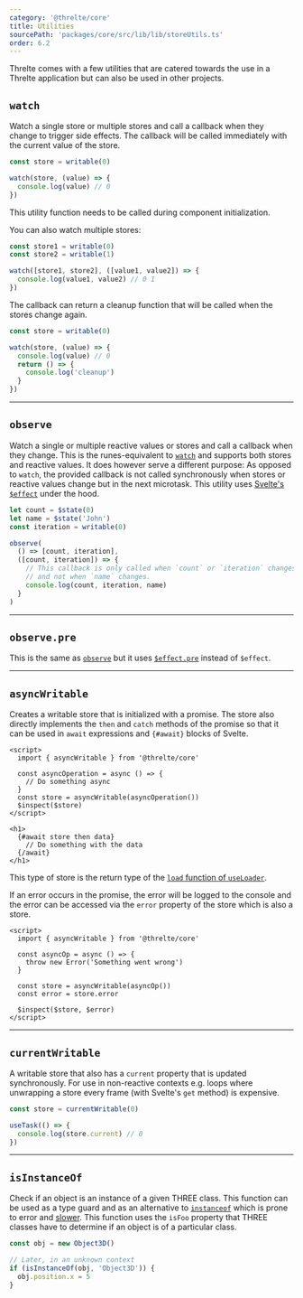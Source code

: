 ```yaml
---
category: '@threlte/core'
title: Utilities
sourcePath: 'packages/core/src/lib/lib/storeUtils.ts'
order: 6.2
---
```


Threlte comes with a few utilities that are catered towards the use in a Threlte
application but can also be used in other projects.

## `watch`

Watch a single store or multiple stores and call a callback when they change to
trigger side effects. The callback will be called immediately with the current
value of the store.

```ts
const store = writable(0)

watch(store, (value) => {
  console.log(value) // 0
})
```

<Tip type="info">This utility function needs to be called during component initialization.</Tip>

You can also watch multiple stores:

```ts
const store1 = writable(0)
const store2 = writable(1)

watch([store1, store2], ([value1, value2]) => {
  console.log(value1, value2) // 0 1
})
```

The callback can return a cleanup function that will be called when the stores change again.

```ts
const store = writable(0)

watch(store, (value) => {
  console.log(value) // 0
  return () => {
    console.log('cleanup')
  }
})
```

---

## `observe`

Watch a single or multiple reactive values or stores and call a callback when
they change. This is the runes-equivalent to [`watch`](#watch) and supports both
stores and reactive values. It does however serve a different purpose: As
opposed to `watch`, the provided callback is not called synchronously when
stores or reactive values change but in the next microtask. This utility uses
[Svelte's `$effect`](https://svelte.dev/docs/svelte/$effect) under the hood.

```ts
let count = $state(0)
let name = $state('John')
const iteration = writable(0)

observe(
  () => [count, iteration],
  ([count, iteration]) => {
    // This callback is only called when `count` or `iteration` changes
    // and not when `name` changes.
    console.log(count, iteration, name)
  }
)
```

---

## `observe.pre`

This is the same as [`observe`](#observe) but it uses
[`$effect.pre`](https://svelte.dev/docs/svelte/$effect#$effect.pre) instead of
`$effect`.

---

## `asyncWritable`

Creates a writable store that is initialized with a promise. The store also directly
implements the `then` and `catch` methods of the promise so that it can be
used in `await` expressions and `{#await}` blocks of Svelte.

```svelte
<script>
  import { asyncWritable } from '@threlte/core'

  const asyncOperation = async () => {
    // Do something async
  }
  const store = asyncWritable(asyncOperation())
  $inspect($store)
</script>

<h1>
  {#await store then data}
    // Do something with the data
  {/await}
</h1>
```

This type of store is the return type of the [`load` function of `useLoader`](/docs/reference/core/use-loader#loading-an-asset).

If an error occurs in the promise, the error will be logged to the console
and the error can be accessed via the `error` property of the store which is also a store.

```svelte
<script>
  import { asyncWritable } from '@threlte/core'

  const asyncOp = async () => {
    throw new Error('Something went wrong')
  }

  const store = asyncWritable(asyncOp())
  const error = store.error

  $inspect($store, $error)
</script>
```

---

## `currentWritable`

A writable store that also has a `current` property that is updated synchronously.
For use in non-reactive contexts e.g. loops where unwrapping a store every frame
(with Svelte's `get` method) is expensive.

```ts
const store = currentWritable(0)

useTask(() => {
  console.log(store.current) // 0
})
```

---

## `isInstanceOf`

Check if an object is an instance of a given THREE class. This function can be
used as a type guard and as an alternative to
[`instanceof`](https://developer.mozilla.org/en-US/docs/Web/JavaScript/Reference/Operators/instanceof)
which is prone to error and [slower](https://jsperf.app/jazula). This function
uses the `isFoo` property that THREE classes have to determine if an object is
of a particular class.

```ts
const obj = new Object3D()

// Later, in an unknown context
if (isInstanceOf(obj, 'Object3D')) {
  obj.position.x = 5
}
```
